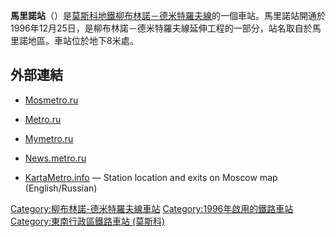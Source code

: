 {{Infobox station 
|name          = 馬里諾
|native_name   = Марьино
|native_name_lang=ru
|type          = [[莫斯科地鐵|莫斯科地鐵]]車站
|image         = Maryino-mm.jpg
|image_size    = 
|image_caption = 
|address       = [[東南行政區_(莫斯科)|東南行政區]]{{link-en|馬里諾區|Maryino District}}
|borough       = [[莫斯科|莫斯科]]
|country       = [[俄羅斯|俄羅斯]]
|coordinates   = {{coord|55.6500|37.7431|display=inline,title}}
|line          = {{MOSMETRO-bull|10|text=1}}
|other         = '''[[巴士|巴士]]'''：749、625、81、115
|structure     = 淺層單跨徑車站
|platform      = 1個[[島式月台|島式月台]]
|depth         = {{convert|8|m}}
|levels        = 1層
|tracks        = 2條
|parking       = 無
|opened        = {{start date and age|df=yes|1996|12|25}}
|closed        = 
|rebuilt       = 
|ADA           = 
|code          = 159
|owned         = 莫斯科地鐵
|zone          = 
|former        = 
|passengers    = 
|pass_year     = 
|pass_percent  = 
|pass_system   = 
|mpassengers   = 
|services      = 
|map_type      = Moscow Ring Road
|AlternativeMap= Moscow map MKAD grayscale.png
|map_overlay   = Moscow metro map including line 14.svg
|map_caption   = 
|route_map     = 
|map_state     = collapsed
}}
'''馬里諾站'''（{{lang-rus|Марьино|Marino}}）是[[莫斯科地鐵|莫斯科地鐵]][[柳布林諾－德米特羅夫線|柳布林諾－德米特羅夫線]]的一個車站。馬里諾站開通於1996年12月25日，是柳布林諾－德米特羅夫線延伸工程的一部分，站名取自於馬里諾地區。車站位於地下8米處。
==外部連結==
{{commonscat|Maryino (Moscow Metro)}}
*{{ru icon}} [https://web.archive.org/web/20060527180133/http://www.mosmetro.ru/pages/page_6.php?id_page=315 Mosmetro.ru]
*{{ru icon}} [http://metro.ru/stations/lyublinskaya/lyublino/ Metro.ru] {{Wayback|url=http://metro.ru/stations/lyublinskaya/lyublino/ |date=20210120064430 }}
*{{ru icon}} [https://web.archive.org/web/20060621113740/http://www.mymetro.ru/cgi-bin/list.pl?lng=ru&a=1&b=10&c=14 Mymetro.ru]
*{{ru icon}} [http://news.metro.ru/f1010.html News.metro.ru] {{Wayback|url=http://news.metro.ru/f1010.html |date=20191228085144 }}
*[http://www.kartametro.info/?hl=EN&ms=Marino&z=17&t=k KartaMetro.info] — Station location and exits on Moscow map (English/Russian)
{{柳布林諾－德米特羅夫線}}
[[Category:柳布林諾-德米特羅夫線車站|Category:柳布林諾-德米特羅夫線車站]]
[[Category:1996年啟用的鐵路車站|Category:1996年啟用的鐵路車站]]
[[Category:東南行政區鐵路車站_(莫斯科)|Category:東南行政區鐵路車站 (莫斯科)]]